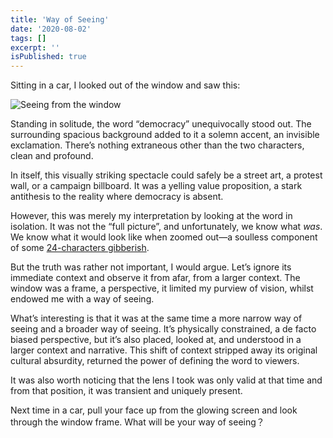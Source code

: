 ```yaml
---
title: 'Way of Seeing'
date: '2020-08-02'
tags: []
excerpt: ''
isPublished: true
---
```


Sitting in a car, I looked out of the window and saw this: 

![Seeing from the window](/images/seeing-democracy.jpg 'Shot in Guangzhou, China')

Standing in solitude, the word “democracy” unequivocally stood out. The surrounding spacious background added to it a solemn accent, an invisible exclamation. There’s nothing extraneous other than the two characters, clean and profound.

In itself, this visually striking spectacle could safely be a street art, a protest wall, or a campaign billboard. It was a yelling value proposition, a stark antithesis to the reality where democracy is absent. 

However, this was merely my interpretation by looking at the word in isolation. It was not the “full picture”, and unfortunately, we know what *was*. We know what it would look like when zoomed out—a soulless component of some [24-characters gibberish](https://en.wikipedia.org/wiki/Core_Socialist_Values). 

But the truth was rather not important, I would argue. Let’s ignore its immediate context and observe it from afar, from a larger context. The window was a frame, a perspective, it limited my purview of vision, whilst endowed me with a way of seeing.

What’s interesting is that it was at the same time a more narrow way of seeing and a broader way of seeing. It’s physically constrained, a de facto biased perspective, but it’s also placed, looked at, and understood in a larger context and narrative. This shift of context stripped away its original cultural absurdity, returned the power of defining the word to viewers. 

It was also worth noticing that the lens I took was only valid at that time and from that position, it was transient and uniquely present.

Next time in a car, pull your face up from the glowing screen and look through the window frame. What will be your way of seeing？ 